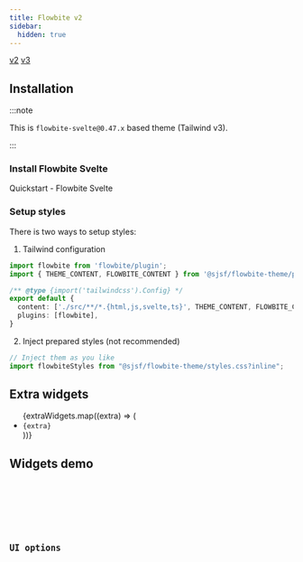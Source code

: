 ```yaml
---
title: Flowbite v2
sidebar:
  hidden: true
---
```






<Picker>
  <a href="." data-active={true}>v2</a>
  <a href="../flowbite3/" data-active={false}>v3</a>
</Picker>

## Installation

<Npm pkg="@sjsf/flowbite-theme@next" />

:::note

This is `flowbite-svelte@0.47.x` based theme (Tailwind v3).

:::

### Install Flowbite Svelte

<LinkButton href="https://flowbite-svelte.com/docs/pages/quickstart" variant='secondary' target="_blank" icon="external" >
  Quickstart - Flowbite Svelte
</LinkButton>

### Setup styles

There is two ways to setup styles:

1. Tailwind configuration

```typescript
import flowbite from 'flowbite/plugin';
import { THEME_CONTENT, FLOWBITE_CONTENT } from '@sjsf/flowbite-theme/preset'

/** @type {import('tailwindcss').Config} */
export default {
  content: ['./src/**/*.{html,js,svelte,ts}', THEME_CONTENT, FLOWBITE_CONTENT],
  plugins: [flowbite],
}
```

2. Inject prepared styles (not recommended)

```typescript
// Inject them as you like
import flowbiteStyles from "@sjsf/flowbite-theme/styles.css?inline";
```

## Extra widgets

<ul>
  {extraWidgets.map((extra) => (
    <li><code>{extra}</code></li>
  ))}
</ul>

## Widgets demo

<Tabs>
  <TabItem label='Form'>
    <FormCard style={styles}>
      <Form client:only="svelte" />
    </FormCard>
  </TabItem>
  <TabItem label="JSON Schema" >
    <Code lang="json" code={JSON.stringify(schemas.schema, null, 2)} />
  </TabItem>
  <TabItem label="UI Schema">
    <Code lang="json" code={JSON.stringify(schemas.uiSchema, null, 2)} />
  </TabItem>
</Tabs>

## UI options

<Code code={uiOptionsCode} lang="typescript" />